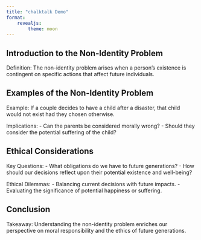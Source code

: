 ```yaml
---
title: "chalktalk Demo"
format: 
    revealjs:
        theme: moon
---
```


## Introduction to the Non-Identity Problem

::: {.fragment tts-script="Welcome to this presentation on the non-identity problem, a fascinating issue in ethics and philosophy."}
:::

::: {.fragment tts-script="The non-identity problem challenges our understanding of identity and moral responsibility."}
Definition:
The non-identity problem arises when a person's existence is contingent on specific actions that affect future individuals.
:::

## Examples of the Non-Identity Problem

::: {.fragment tts-script="Let's explore a classic example of the non-identity problem."}
Example:
If a couple decides to have a child after a disaster, that child would not exist had they chosen otherwise.
:::

::: {.fragment tts-script="This leads to questions about the welfare of the child and moral obligations of the parents."}
Implications:
- Can the parents be considered morally wrong?
- Should they consider the potential suffering of the child?
:::

## Ethical Considerations

::: {.fragment tts-script="The non-identity problem raises important ethical questions."}
Key Questions:
- What obligations do we have to future generations?
- How should our decisions reflect upon their potential existence and well-being?
:::

::: {.fragment tts-script="These dilemmas make it challenging to navigate moral principles in our actions today."}
Ethical Dilemmas:
- Balancing current decisions with future impacts.
- Evaluating the significance of potential happiness or suffering.
:::

## Conclusion

::: {.fragment tts-script="In conclusion, the non-identity problem invites deeper reflection about our actions and their consequences."}
Takeaway:
Understanding the non-identity problem enriches our perspective on moral responsibility and the ethics of future generations.
:::

::: {.fragment tts-script="Thank you for your attention! We hope this presentation has highlighted the complexities of the non-identity problem."}
:::
